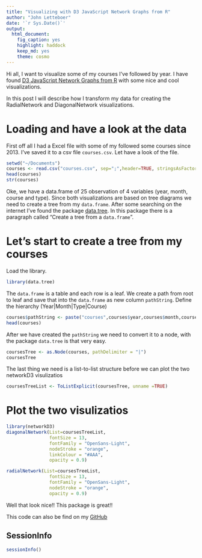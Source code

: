 ```yaml
---
title: "Visualizing with D3 JavaScript Network Graphs from R"
author: "John Letteboer"
date: '`r Sys.Date()`'
output:
  html_document:
    fig_caption: yes
    highlight: haddock
    keep_md: yes
    theme: cosmo
---
```


Hi all, I want to visualize some of my courses I've followed by year. I have found [D3 JavaScript Network Graphs from R](http://christophergandrud.github.io/networkD3/) with some nice and cool visualizations.

In this post I will describe how I transform my data for creating the RadialNetwork and DiagonalNetwork visualizations.

# Loading and have a look at the data
First off all I had a Excel file with some of my followed some courses since 2013. I've saved it to a csv file ```courses.csv```. Let have a look of the file.

```r
setwd("~/Documents")
courses <- read.csv("courses.csv", sep=";",header=TRUE, stringsAsFactors = FALSE)
head(courses)
str(courses)
```

Oke, we have a data.frame of 25 observation of 4 variables (year, month, course and type). Since both visualizations are based on tree diagrams we need to create a tree from my ```data.frame```. After some searching on the internet I've found the package [data.tree](https://cran.r-project.org/web/packages/data.tree/vignettes/data.tree.html). In this package there is a paragraph called "Create a tree from a ```data.frame```".

# Let's start to create a tree from my courses
Load the library.
```r
library(data.tree)
```

The ```data.frame``` is a table and each row is a leaf. We create a path from root to leaf and save that into the ```data.frame``` as new column ```pathString```.
Define the hierarchy (Year|Month|Type|Course)
```r
courses$pathString <- paste("courses",courses$year,courses$month,courses$type,courses$course, sep= "|")
head(courses)
```

After we have created the ```pathString``` we need to convert it to a node, with the package ```data.tree``` is that very easy.
```r
coursesTree <- as.Node(courses, pathDelimiter = "|")
coursesTree
```

The last thing we need is a list-to-list structure before we can plot the two networkD3 visulizatios
```r
coursesTreeList <- ToListExplicit(coursesTree, unname =TRUE)
```

# Plot the two visulizatios
```r
library(networkD3)
diagonalNetwork(List=coursesTreeList, 
                fontSize = 13, 
                fontFamily = "OpenSans-Light", 
                nodeStroke = "orange",
                linkColour = "#AAA",
                opacity = 0.9)

radialNetwork(List=coursesTreeList, 
                fontSize = 13,
                fontFamily = "OpenSans-Light",
                nodeStroke = "orange",
                opacity = 0.9)
```

Well that look nice!! This package is great!!

This code can also be find on my [GitHub](https://github.com/jletteboer/networkx.nl/)

## SessionInfo
```r
sessionInfo()
```
